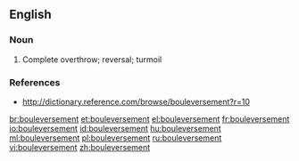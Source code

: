 ==English==

===Noun===
{{en-noun}}

# Complete overthrow; reversal; turmoil

===References===
* http://dictionary.reference.com/browse/bouleversement?r=10

[[br:bouleversement]]
[[et:bouleversement]]
[[el:bouleversement]]
[[fr:bouleversement]]
[[io:bouleversement]]
[[id:bouleversement]]
[[hu:bouleversement]]
[[ml:bouleversement]]
[[pl:bouleversement]]
[[ru:bouleversement]]
[[vi:bouleversement]]
[[zh:bouleversement]]